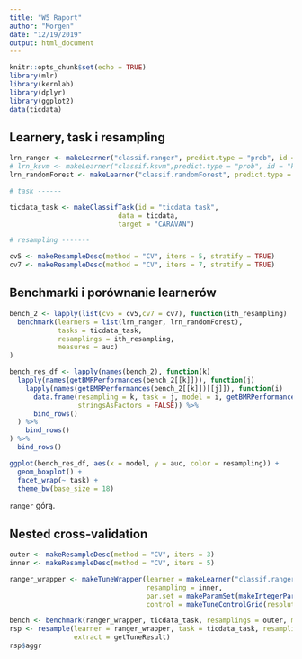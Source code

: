 ```yaml
---
title: "W5 Raport"
author: "Morgen"
date: "12/19/2019"
output: html_document
---
```


```r
knitr::opts_chunk$set(echo = TRUE)
library(mlr)
library(kernlab)
library(dplyr)
library(ggplot2)
data(ticdata)
```

## Learnery, task i resampling

```r
lrn_ranger <- makeLearner("classif.ranger", predict.type = "prob", id = "ranger")
# lrn_ksvm <- makeLearner("classif.ksvm",predict.type = "prob", id = "ksvm")
lrn_randomForest <- makeLearner("classif.randomForest", predict.type = "prob", id = "forest")

# task ------

ticdata_task <- makeClassifTask(id = "ticdata task", 
                           data = ticdata,
                           target = "CARAVAN")

# resampling -------

cv5 <- makeResampleDesc(method = "CV", iters = 5, stratify = TRUE)
cv7 <- makeResampleDesc(method = "CV", iters = 7, stratify = TRUE)
```

## Benchmarki i porównanie learnerów

```r
bench_2 <- lapply(list(cv5 = cv5,cv7 = cv7), function(ith_resampling) 
  benchmark(learners = list(lrn_ranger, lrn_randomForest),
            tasks = ticdata_task,
            resamplings = ith_resampling, 
            measures = auc)
)

bench_res_df <- lapply(names(bench_2), function(k)
  lapply(names(getBMRPerformances(bench_2[[k]])), function(j) 
    lapply(names(getBMRPerformances(bench_2[[k]])[[j]]), function(i)
      data.frame(resampling = k, task = j, model = i, getBMRPerformances(bench_2[[k]])[[j]][[i]],
                 stringsAsFactors = FALSE)) %>% 
      bind_rows()
  ) %>% 
    bind_rows()
) %>% 
  bind_rows()

ggplot(bench_res_df, aes(x = model, y = auc, color = resampling)) +
  geom_boxplot() +
  facet_wrap(~ task) +
  theme_bw(base_size = 18)
```

`ranger` górą.

## Nested cross-validation

```r

outer <- makeResampleDesc(method = "CV", iters = 3)
inner <- makeResampleDesc(method = "CV", iters = 5)

ranger_wrapper <- makeTuneWrapper(learner = makeLearner("classif.ranger", predict.type = "prob"), 
                                  resampling = inner, 
                                  par.set = makeParamSet(makeIntegerParam(id = "num.trees", lower = 50, upper = 1000)),
                                  control = makeTuneControlGrid(resolution = 5))

bench <- benchmark(ranger_wrapper, ticdata_task, resamplings = outer, measures = auc)
rsp <- resample(learner = ranger_wrapper, task = ticdata_task, resampling = outer, measures = auc, 
                extract = getTuneResult)
rsp$aggr
```